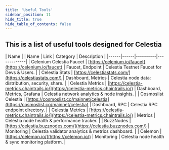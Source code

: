 ```yaml
---
title: 'Useful Tools'
sidebar_position: 11
hide_title: true
hide_table_of_contents: false
---
```



<PageTitle iconUrl="img/celestia-icon.svg" title="Celestia Useful Tools" />

## This is a list of useful tools designed for Celestia

| Name | | Name | Link | Category | Description |
|------|------|----------|-------------|
| Celenium Celestia Faucet | [https://celenium.io/faucet](https://celenium.io/faucet) | Faucet, Endpoint | Celestia Testnet Faucet for Devs & Users. |
| Celestia Stats | [https://celestiastats.com/](https://celestiastats.com/) | Dashboard, Metrics | Celestia node data: distribution, security, share. |
| Celestia Metrics | [https://celestia-metrics.chaintrails.io/](https://celestia-metrics.chaintrails.io/) | Dashboard, Metrics, Grafana | Celestia network analytics & node insights. |
| Cosmoslist Celestia | [https://cosmoslist.co/mainnet/celestia](https://cosmoslist.co/mainnet/celestia) | Dashboard, RPC | Celestia RPC endpoint directory. |
| Celestia Metrics | [https://celestia-metrics.chaintrails.io/](https://celestia-metrics.chaintrails.io/) | Metrics | Celestia node health & performance tracker. |
| BuzzNodes | [https://celestia.buzznodes.com/](https://celestia.buzznodes.com/) | Monitoring | Celestia validator analytics & metrics dashboard. |
| Celemon | [https://celemon.io/](https://celemon.io/) | Monitoring | Celestia node health & sync monitoring platform. |
